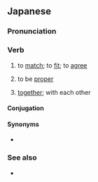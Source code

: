 ==Japanese==
{{ja-kanjitab|あ|sort=あう|yomi=kun}}

===Pronunciation===
{{ja-pron|あう|yomi=k|acc=1|a=Ja-au-meet(see) or fit.ogg}}
{{ja-ojad}}

===Verb===
{{ja-verb|type=1|tr=intrans|あう|hhira=あふ}}

# to [[match]]; to [[fit]]; to [[agree]]
#: {{ja-usex|[[イメージ]]に'''合わない'''|イメージ に '''あわない'''|'''does not match''' with one's personal image}}
#: {{ja-usex|[[中%華%料%理]]に'''合う'''デザート|ちゅう%か %りょう%り に '''あう''' デザート|dessert that '''pairs''' with Chinese food}}
#: {{ja-usex|[[人]]%と[[話]]が'''合う'''|ひと% と はなし が '''あう'''|to be [[on the same wavelength]] with someone|lit=the conversation with someone '''corresponds'''}}
#: {{ja-usex|[[靴]]の[[サイズ]]が'''合わない'''|くつ の サイズ が '''あわない'''|shoes are the wrong size}}
# to be [[proper]]
#: {{ja-usex|'''合ってる'''|'''あってる'''|That's '''correct'''.}}
# {{lb|ja|suffix}} [[together]]; with each other
#: {{ja-usex|[[誓う|誓い]]'''合う'''|ちかい'''あう'''|to promise '''to each other'''}}
#: {{ja-usex|[[見つめる|見つめ]]'''あう'''|みつめ'''あう'''|to stare into '''each other's''' eyes}}
#: {{ja-usex|[[通じる|通じ]]'''合う'''|つうじ'''あう'''|to be '''reciprocally''' understood}}
#: {{ja-usex|[[お互い]]の[[民族]]の[[優れる|優れ]]た[[性%質]]や[[高%貴]]な[[文%化]]を[[賞%讃]]し'''合う'''|お-たがい の みんぞく の すぐれた せい%しつ や こう%き な ぶん%か を しょう%さん し'''あう'''|praise the excellency and refined quality of the cultures of each other's peoples|ref=[http://www.aozora.gr.jp/cards/001395/files/49896_41936.html]}}

====Conjugation====
{{ja-go-u|あ}}
{{ja-conj-bungo|あ|4-p}}

====Synonyms====
* {{ja-r|適切|てきせつ}}

===See also===
* {{ja-r|会う|あう}}